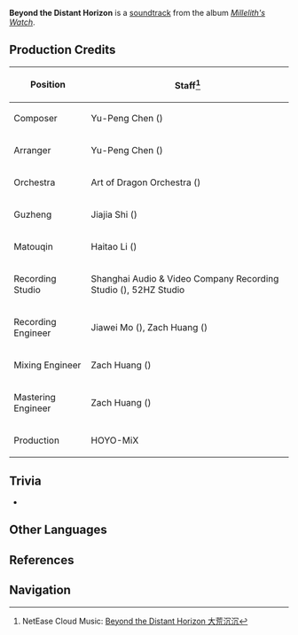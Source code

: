 {{Soundtrack Infobox
|title          =
|image          = Millelith's Watch.png
|album          = Millelith's Watch
|disc           = 1
|number         = 06
|featured       =
|featured2      =
|featured3      =
|featured_disc  =
|featured_disc2 =
|featured_disc3 =
|youtube_id     = SliDoEJBCDA
|spotify_id     = 5S6cNMZVlVZYSJNfqgK3pY
|played_in      = The Chasm
|during         = [[The Chasm]] (Day)
|domain         =
|previous       = As Dusk Falls
|next           = On a Cold Night
}}
'''Beyond the Distant Horizon''' is a [[soundtrack]] from the album ''[[Millelith's Watch]]''.

==Production Credits==
{| class="wikitable" style="text-align:left; height:0.5em"
! Position
! Staff<ref>NetEase Cloud Music: [https://music.163.com/#/song?id=1956541072 Beyond the Distant Horizon 大荒沉沉]</ref>
|-
! Composer
| Yu-Peng Chen ({{Lang|zh=陈致逸|mini=1}})
|-
! Arranger
| Yu-Peng Chen ({{Lang|zh=陈致逸|mini=1}})
|-
! Orchestra
| Art of Dragon Orchestra ({{Lang|zh=龙之艺交响乐团|mini=1}})
|-
! Guzheng
| Jiajia Shi ({{Lang|zh=施佳加|mini=1}})
|-
! Matouqin
| Haitao Li ({{Lang|zh=李海涛|mini=1}})
|-
! Recording Studio
| Shanghai Audio & Video Company Recording Studio ({{Lang|zh=上海音像公司录音棚|mini=1}}), 52HZ Studio
|-
! Recording Engineer
| Jiawei Mo ({{Lang|zh=莫家伟|mini=1}}), Zach Huang ({{Lang|zh=黄巍|mini=1}})
|-
! Mixing Engineer
| Zach Huang ({{Lang|zh=黄巍|mini=1}})
|-
! Mastering Engineer
| Zach Huang ({{Lang|zh=黄巍|mini=1}})
|-
! Production
| HOYO-MiX
|}
<!--
==Videos==
<gallery hideaddbutton="true" captionalign="center">
</gallery>
-->
==Trivia==
* {{Transclude|On the Vast Earth|Matouqin|section=1}}

==Other Languages==
{{Other Languages
|default_hidden = 1
|en      = Beyond the Distant Horizon
|zhs     = 大荒沉沉
|zhs_rm  = Dàhuāng Chénchén
|ja      = 大荒沈々
|ja_rm   = Ooare Chinchin{{Assumed}}
}}

==References==
{{Reflist}}

==Navigation==
{{Soundtrack Navbox|Millelith's Watch}}